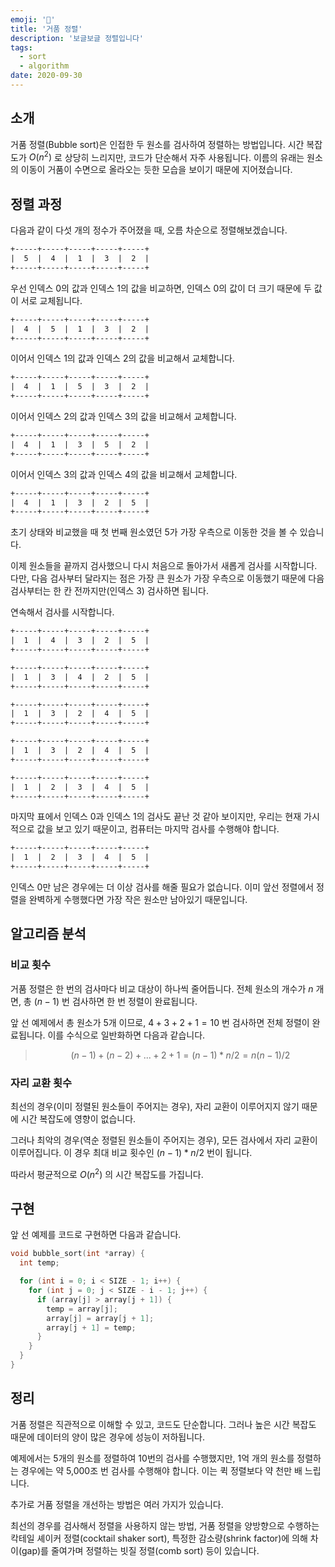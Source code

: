 ```yaml
---
emoji: '🫧'
title: '거품 정렬'
description: '보글보글 정렬입니다'
tags:
  - sort
  - algorithm
date: 2020-09-30
---
```


## 소개

거품 정렬(Bubble sort)은 인접한 두 원소를 검사하여 정렬하는 방법입니다. 시간 복잡도가 $O(n^2)$ 로 상당히 느리지만, 코드가 단순해서 자주 사용됩니다. 이름의 유래는 원소의 이동이 거품이 수면으로 올라오는 듯한 모습을 보이기 때문에 지어졌습니다.

## 정렬 과정

다음과 같이 다섯 개의 정수가 주어졌을 때, 오름 차순으로 정렬해보겠습니다.

```txt
+-----+-----+-----+-----+-----+
|  5  |  4  |  1  |  3  |  2  |
+-----+-----+-----+-----+-----+
```

우선 인덱스 0의 값과 인덱스 1의 값을 비교하면, 인덱스 0의 값이 더 크기 때문에 두 값이 서로 교체됩니다.

```txt
+-----+-----+-----+-----+-----+
|  4  |  5  |  1  |  3  |  2  |
+-----+-----+-----+-----+-----+
```

이어서 인덱스 1의 값과 인덱스 2의 값을 비교해서 교체합니다.

```txt
+-----+-----+-----+-----+-----+
|  4  |  1  |  5  |  3  |  2  |
+-----+-----+-----+-----+-----+
```

이어서 인덱스 2의 값과 인덱스 3의 값을 비교해서 교체합니다.

```txt
+-----+-----+-----+-----+-----+
|  4  |  1  |  3  |  5  |  2  |
+-----+-----+-----+-----+-----+
```

이어서 인덱스 3의 값과 인덱스 4의 값을 비교해서 교체합니다.

```txt
+-----+-----+-----+-----+-----+
|  4  |  1  |  3  |  2  |  5  |
+-----+-----+-----+-----+-----+
```

초기 상태와 비교했을 때 첫 번째 원소였던 5가 가장 우측으로 이동한 것을 볼 수 있습니다.

이제 원소들을 끝까지 검사했으니 다시 처음으로 돌아가서 새롭게 검사를 시작합니다. 다만, 다음 검사부터 달라지는 점은 가장 큰 원소가 가장 우측으로 이동했기 때문에 다음 검사부터는 한 칸 전까지만(인덱스 3) 검사하면 됩니다.

연속해서 검사를 시작합니다.

```txt
+-----+-----+-----+-----+-----+
|  1  |  4  |  3  |  2  |  5  |
+-----+-----+-----+-----+-----+
```

```txt
+-----+-----+-----+-----+-----+
|  1  |  3  |  4  |  2  |  5  |
+-----+-----+-----+-----+-----+
```

```txt
+-----+-----+-----+-----+-----+
|  1  |  3  |  2  |  4  |  5  |
+-----+-----+-----+-----+-----+
```

```txt
+-----+-----+-----+-----+-----+
|  1  |  3  |  2  |  4  |  5  |
+-----+-----+-----+-----+-----+
```

```txt
+-----+-----+-----+-----+-----+
|  1  |  2  |  3  |  4  |  5  |
+-----+-----+-----+-----+-----+
```

마지막 표에서 인덱스 0과 인덱스 1의 검사도 끝난 것 같아 보이지만, 우리는 현재 가시적으로 값을 보고 있기 때문이고, 컴퓨터는 마지막 검사를 수행해야 합니다.

```txt
+-----+-----+-----+-----+-----+
|  1  |  2  |  3  |  4  |  5  |
+-----+-----+-----+-----+-----+
```

인덱스 0만 남은 경우에는 더 이상 검사를 해줄 필요가 없습니다. 이미 앞선 정렬에서 정렬을 완벽하게 수행했다면 가장 작은 원소만 남아있기 때문입니다.

## 알고리즘 분석

### 비교 횟수

거품 정렬은 한 번의 검사마다 비교 대상이 하나씩 줄어듭니다. 전체 원소의 개수가 $n$ 개면, 총 $(n - 1)$ 번 검사하면 한 번 정렬이 완료됩니다.

앞 선 예제에서 총 원소가 5개 이므로, $4 + 3 + 2 + 1 = 10$ 번 검사하면 전체 정렬이 완료됩니다. 이를 수식으로 일반화하면 다음과 같습니다.

> $$
> (n - 1) + (n - 2) + ... + 2 + 1 = (n - 1) * n / 2 = n(n - 1) / 2
> $$

### 자리 교환 횟수

최선의 경우(이미 정렬된 원소들이 주어지는 경우), 자리 교환이 이루어지지 않기 때문에 시간 복잡도에 영향이 없습니다.

그러나 최악의 경우(역순 정렬된 원소들이 주어지는 경우), 모든 검사에서 자리 교환이 이루어집니다. 이 경우 최대 비교 횟수인 $(n - 1) * n / 2$ 번이 됩니다.

따라서 평균적으로 $O(n^2)$ 의 시간 복잡도를 가집니다.

## 구현

앞 선 예제를 코드로 구현하면 다음과 같습니다.

```c
void bubble_sort(int *array) {
  int temp;

  for (int i = 0; i < SIZE - 1; i++) {
    for (int j = 0; j < SIZE - i - 1; j++) {
      if (array[j] > array[j + 1]) {
        temp = array[j];
        array[j] = array[j + 1];
        array[j + 1] = temp;
      }
    }
  }
}
```

## 정리

거품 정렬은 직관적으로 이해할 수 있고, 코드도 단순합니다. 그러나 높은 시간 복잡도 때문에 데이터의 양이 많은 경우에 성능이 저하됩니다.

예제에서는 5개의 원소를 정렬하여 10번의 검사를 수행했지만, 1억 개의 원소를 정렬하는 경우에는 약 5,000조 번 검사를 수행해야 합니다. 이는 퀵 정렬보다 약 천만 배 느립니다.

추가로 거품 정렬을 개선하는 방법은 여러 가지가 있습니다.

최선의 경우를 검사해서 정렬을 사용하지 않는 방법, 거품 정렬을 양방향으로 수행하는 칵테일 셰이커 정렬(cocktail shaker sort), 특정한 감소량(shrink factor)에 의해 차이(gap)를 줄여가며 정렬하는 빗질 정렬(comb sort) 등이 있습니다.
